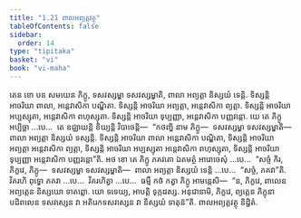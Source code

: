 ```yaml
---
title: "1.21 ពាលអព្យត្តវត្ថុ"
tableOfContents: false
sidebar:
  order: 14
type: "tipitaka"
basket: "vi"
book: "vi-maha"
---
```



<DynamicBreadcrumb />

<Division number="82" book="vi-maha">

<Paragraph number="363" book="vi-maha">
តេន ខោ បន សមយេន ភិក្ខូ, ទសវស្សម្ហា ទសវស្សម្ហាតិ, ពាលា អព្យត្តា និស្សយំ ទេន្តិ. ទិស្សន្តិ អាចរិយា ពាលា, អន្តេវាសិកា បណ្ឌិតា. ទិស្សន្តិ អាចរិយា អព្យត្តា, អន្តេវាសិកា ព្យត្តា. ទិស្សន្តិ អាចរិយា អប្បស្សុតា, អន្តេវាសិកា ពហុស្សុតា. ទិស្សន្តិ អាចរិយា ទុប្បញ្ញា, អន្តេវាសិកា បញ្ញវន្តោ. យេ តេ ភិក្ខូ អប្បិច្ឆា …បេ…  តេ ឧជ្ឈាយន្តិ ខិយ្យន្តិ វិបាចេន្តិ—  “កថញ្ហិ នាម ភិក្ខូ—  ទសវស្សម្ហា ទសវស្សម្ហាតិ—  ពាលា អព្យត្តា និស្សយំ ទស្សន្តិ. ទិស្សន្តិ អាចរិយា ពាលា អន្តេវាសិកា បណ្ឌិតា, ទិស្សន្តិ អាចរិយា អព្យត្តា អន្តេវាសិកា ព្យត្តា, ទិស្សន្តិ អាចរិយា អប្បស្សុតា អន្តេវាសិកា ពហុស្សុតា, ទិស្សន្តិ អាចរិយា ទុប្បញ្ញា អន្តេវាសិកា បញ្ញវន្តោ”តិ. អថ ខោ តេ ភិក្ខូ ភគវតោ ឯតមត្ថំ អារោចេសុំ …បេ…  “សច្ចំ កិរ, ភិក្ខវេ, ភិក្ខូ—  ទសវស្សម្ហា ទសវស្សម្ហាតិ—  ពាលា អព្យត្តា និស្សយំ ទេន្តិ …បេ…  “សច្ចំ, ភគវា”តិ. វិគរហិ ពុទ្ធោ ភគវា …បេ…  វិគរហិត្វា …បេ…  ធម្មឹ កថំ កត្វា ភិក្ខូ អាមន្តេសិ—  “ន, ភិក្ខវេ, ពាលេន អព្យត្តេន និស្សយោ ទាតព្ពោ. យោ ទទេយ្យ, អាបត្តិ ទុក្កដស្ស. អនុជានាមិ, ភិក្ខវេ, ព្យត្តេន ភិក្ខុនា បដិពលេន ទសវស្សេន វា អតិរេកទសវស្សេន វា និស្សយំ ទាតុន៑”តិ.

</Paragraph>
</Division>

<Paragraph number="364" type="center" book="vi-maha">
ពាលអព្យត្តវត្ថុ និដ្ឋិតំ.
</Paragraph>